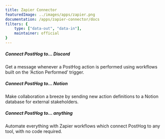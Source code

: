 ```yaml
---
title: Zapier Connector
featuredImage: ../images/apps/zapier.png
documentation: /apps/zapier-connector/docs
filters: {
    type: ["data-out", "data-in"],
    maintainer: official
}
---
```


<Section
    divider={false}
    title="Connect PostHog to 4,000+ other tools with Zapier, from Notion and Google Sheets to Slack and Mailchimp."
    size="full"
    cols={3}
>
    <div>
        <h5>Connect PostHog to... Discord</h5>
        <p>Get a message whenever a PostHog action is performed using workflows built on the ‘Action Performed’ trigger.</p>
    </div>
    <div>
        <h5>Connect PostHog to... Notion</h5>
        <p>Make collaboration a breeze by sending new action definitions to a Notion database for external stakeholders.</p>
    </div>
    <div>
        <h5>Connect PostHog to... anything</h5>
        <p>Automate everything with Zapier workflows which connect PostHog to any tool, with no code required.</p>
    </div>
</Section>

<TutorialsSlider topic="zapier" />

<Documentation />
